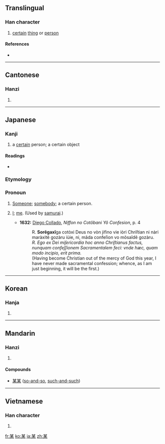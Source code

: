 ==Translingual==

===Han character===
{{Han char|rn=75|rad=木|as=05|sn=9|four=4490<sub>4</sub>|canj=廿一木 (TMD)}}

# [[certain]] [[thing]] or [[person]]

====References====
* {{Han ref|kx=0519.010|dkj=14618|dj=0906.200|hdz=21177.040|uh=67D0|ud=26576|bh=AC59|bd=44121}}

----

==Cantonese==

===Hanzi===
{{yue-hanzi|jyut=|y=mau5}}

# {{defn|Cantonese|sort=木05}}

----

==Japanese==

===Kanji===
{{ja-kanji|grade=c|rs=木05}}

# a [[certain]] person; a certain object

====Readings====
* {{ja-readings|on=[[ぼう]] (bō), [[ばい]] (bai)|kun=[[それがし]] (soregashi)}}

===Etymology===
{{ja-rom|h=soregashi|nk=soregasi|other=sorẽgaxi (''obsolete'')}}

===Pronoun===
{{ja-pos|k|pronoun|hira=それがし|rom=soregashi}}

# {{obsolete|lang=ja}} [[someone|Someone]]; [[somebody]]; a certain person.
# {{obsolete|lang=ja}} [[I]]; [[me]]. (Used by [[samurai]].)
#* '''1632:''' [[w:Diego Collado|Diego Collado]], ''Niffon no Cotõbani Yô Confesion'', p. 4
#*: R. '''Sorẽgaxĩ'''ga cotòxi Deus no vòn jifino vie iòri Chriſtian ni nàri maràxitẽ gozàru iùie, ni, mãda confeſion vo mõsaĩdẽ gozàru.
#*: ''R. Ego ex Dei miſericordia hoc anno Chriſtianus factus, nunquam confeſſionem Sacramentalem feci: vnde hæc, quam modo incipio, erit prima.''
#*: (Having become Christian out of the mercy of God this year, I have never made sacramental confession; whence, as I am just beginning, it will be the first.)

----

==Korean==

===Hanja===
{{ko-hanja|hangeul=[[모]], [[매]]|eumhun=|rv=mo, mae|mr=mo, mae|y=mo, may}}

# {{defn|Korean|sort=木05}}

----

==Mandarin==

===Hanzi===
{{cmn-hanzi|pin=[[mǒu]] ([[mou3]]), [[qián]] ([[qian2]])|wg=mou<sup>3</sup>, ch'ien<sup>2</sup>}}

# {{defn|Mandarin|sort=木05}}

====Compounds====
* [[某某]] ([[so-and-so]], [[such-and-such]])

----

==Vietnamese==

===Han character===
{{vi-hantu|[[mỗ]], [[mấy]], [[mồi]], [[mới]], [[với]]|rs=木05}}

# {{defn|Vietnamese|sort=木05}}

[[fr:某]]
[[ko:某]]
[[ja:某]]
[[zh:某]]